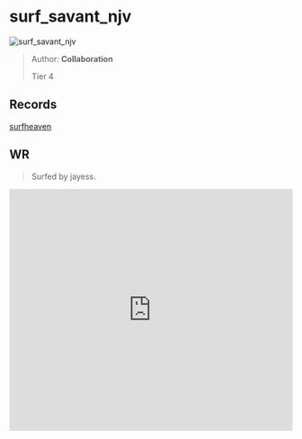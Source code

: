 
# surf_savant_njv

![surf_savant_njv](https://raw.githubusercontent.com/Sayt123/SurfMapPics/Maps-and-bonuses/csgo/surf_savant_njv.jpg)

> Author: **Collaboration**
>
> Tier 4

## Records

[surfheaven](https://surfheaven.eu/map/surf_savant_njv)

## WR

> Surfed by jayess.

<iframe
width="100%"
height="430"
src="https://www.youtube.com/embed/KqgKgdYD4eo"
frameborder="0"
allow="accelerometer; autoplay; clipboard-write; encrypted-media; gyroscope; picture-in-picture"
allowFullScreen
/>

```md

[Surf Timer] - jayess finished in 01:27:89 (WR -00:00:72). Improving by 00:01:08
[Surf Timer] - jayess beat the map record! Rank: 1/444


```
                